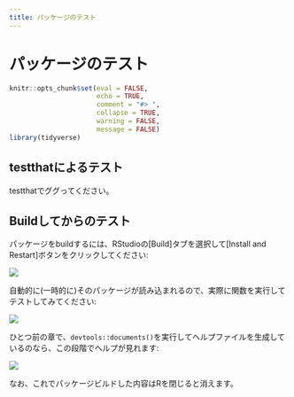 ```yaml
---
title: パッケージのテスト
---
```


# パッケージのテスト

```r
knitr::opts_chunk$set(eval = FALSE,
                      echo = TRUE,
                      comment = "#> ",
                      collapse = TRUE,
                      warning = FALSE,
                      message = FALSE)
library(tidyverse)
```


## testthatによるテスト

testthatでググってください。

## Buildしてからのテスト

パッケージをbuildするには、RStudioの[Build]タブを選択して[Install and Restart]ボタンをクリックしてください:

![](imgs/capt_build.png)

自動的に(一時的に)そのパッケージが読み込まれるので、実際に関数を実行してテストしてみてください:

![](imgs/capt_real_test.png)

ひとつ前の章で、`devtools::documents()`を実行してヘルプファイルを生成しているのなら、この段階でヘルプが見れます:

![](imgs/capt_help.png)

なお、これでパッケージビルドした内容はRを閉じると消えます。
